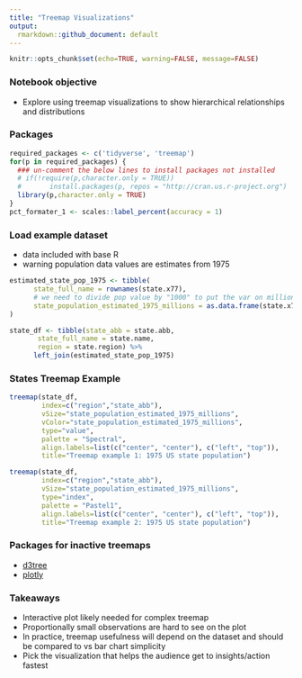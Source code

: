 ```yaml
---
title: "Treemap Visualizations"
output:
  rmarkdown::github_document: default
---
```


```r
knitr::opts_chunk$set(echo=TRUE, warning=FALSE, message=FALSE)
```

### Notebook objective
- Explore using treemap visualizations to show hierarchical relationships and distributions

###  Packages
```r
required_packages <- c('tidyverse', 'treemap')
for(p in required_packages) {
  ### un-comment the below lines to install packages not installed
  # if(!require(p,character.only = TRUE))
  #       install.packages(p, repos = "http://cran.us.r-project.org")
  library(p,character.only = TRUE)
}
pct_formater_1 <- scales::label_percent(accuracy = 1)
```

### Load example dataset
- data included with base R
- warning population data values are estimates from 1975

```r
estimated_state_pop_1975 <- tibble(
      state_full_name = rownames(state.x77),
      # we need to divide pop value by "1000" to put the var on millions scale
      state_population_estimated_1975_millions = as.data.frame(state.x77)$Population/1000
)

state_df <- tibble(state_abb = state.abb,
       state_full_name = state.name,
       region = state.region) %>%
      left_join(estimated_state_pop_1975)
```

### States Treemap Example
```r
treemap(state_df,
        index=c("region","state_abb"),
        vSize="state_population_estimated_1975_millions",
        vColor="state_population_estimated_1975_millions",
        type="value",
        palette = "Spectral",
        align.labels=list(c("center", "center"), c("left", "top")),
        title="Treemap example 1: 1975 US state population")
```

```r
treemap(state_df,
        index=c("region","state_abb"),
        vSize="state_population_estimated_1975_millions",
        type="index",
        palette = "Pastel1",
        align.labels=list(c("center", "center"), c("left", "top")),
        title="Treemap example 2: 1975 US state population")
```

### Packages for inactive treemaps
- [d3tree](https://cran.r-project.org/web/packages/d3Tree/d3Tree.pdf)
- [plotly](https://cran.r-project.org/web/packages/plotly/plotly.pdf)

### Takeaways
- Interactive plot likely needed for complex treemap
- Proportionally small observations are hard to see on the plot
- In practice, treemap usefulness will depend on the dataset and should be compared to vs bar chart simplicity
- Pick the visualization that helps the audience get to insights/action fastest

